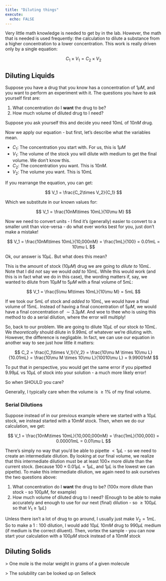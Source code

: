 ```yaml
---
title: "Diluting things"
execute: 
  echo: FALSE
---
```


Very little math knowledge is needed to get by in the lab. However, the math that is needed is used frequently: the calculation to dilute a substance from a higher concentration to a lower concentration. This work is really driven only by a single equation:

$$
C_1\times V_1  = C_2 \times V_2
$$

## Diluting Liquids

Suppose you have a drug that you know has a concentration of $1\mu M$, and you want to perform an experiment with it. The questions you have to ask yourself first are:

1.  What concentration do I **want** the drug to be?
2.  How much volume of diluted drug to I need?

Suppose you ask yourself this and decide you need $10mL$ of $10nM$ drug.

Now we apply our equation - but first, let's describe what the variables mean.

-   $C_1$: The concentration you start with. For us, this is $1\mu M$
-   $V_1$: The volume of the stock you will dilute with medium to get the final volume. We don't know this.
-   $C_2$: The concentration you want. This is $10nM$.
-   $V_2$: The volume you want. This is $10mL$

If you rearrange the equation, you can get:

$$
V_1 = \frac{C_2\times V_2}{C_1}
$$

Which we substitute in our known values for:

$$
V_1 = \frac{10nM\times 10mL}{10\mu M}
$$

Now we need to convert units - I find it's (generally) easier to convert to a smaller unit than vice-versa - do what ever works best for you, just don't make a mistake!

$$
V_1 = \frac{10nM\times 10mL}{10,000nM} = \frac{1mL}{100} = 0.01mL = 10\mu L
$$

Ok, our answer is $10\mu L$. But what does this mean?

This is the amount of stock ($10\mu M$) drug we are going to *dilute to* $10mL$. Note that I did *not* say we would *add to* $10mL$. While this would work (and this is in fact what we do in this case), the wording matters if, say, we wanted to dilute from $10\mu M$ to $5 \mu M$ with a final volume of $5mL$:

$$
V_1 = \frac{5\mu M\times 10mL}{10\mu M} = 5mL
$$

If we took our $5mL$ of stock and *added to* $10mL$, we would have a final volume of $15mL$. Instead of having a final concentration of $5\mu M$, we would have a final concentration of $\sim 3.3 \mu M$. And woe to thee who is using this method to do a serial dilution, where the error will multiply!

So, back to our problem. We are going to dilute $10\mu L$ of our stock *to* $10mL$. We *theoretically* should dilute in $9.99mL$ of whatever we're diluting with. However, the difference is negligable. In fact, we can use our equation in another way to see just how little it matters:

$$
C_2 = \frac{C_1\times V_1}{V_2} 
= \frac{10\mu M \times 10\mu L}{10.01mL} 
= \frac{10\mu M \times 10\mu L}{10010\mu L}
= 9.99001nM
$$

To put that in perspective, you would get the same error if you pipetted $9.99\mu L$ vs $10\mu L$ of stock into your solution - a much more likely error!

So when SHOULD you care?

Generally, I typically care when the volume is $\ge 1\%$ of my final volume.

### Serial Dilutions

Suppose instead of in our previous example where we started with a $10 \mu L$ stock, we instead started with a $10mM$ stock. Then, when we do our calculation, we get:

$$
V_1 = \frac{10nM\times 10mL}{10,000,000nM} = \frac{1mL}{100,000} = 0.00001mL = 0.01\mu L
$$

There's simply no way that you'd be able to pipette $<1\mu L$ - so we need to create an intermediate dilution. By looking at our final volume, we realize that this intermediate dilution must be at least $100\times$ more dilute than the current stock. (because $100\times 0.01\mu L = 1\mu L$, and $1\mu L$ is the lowest we can pipette). To make this intermediate dilution, we again need to ask ourselves the two questions above:

1.  What concentration do I **want** the drug to be? (100x more dilute than stock - so $100\mu M$, for example)
2.  How much volume of diluted drug to I need? (Enough to be able to make accurately and enough to use for our next (final) dilution - so $\ge 100\mu L$ so that $V_1 \ge 1\mu L$)

Unless there isn't a lot of drug to go around, I usually just make $V_2 = 1mL$. So to make a $1:100$ dilution, I would add $10\mu L$ $10mM$ drug to $990\mu L$ medium (if medium is the correct diluent). Then, vortex the sample - you can now start your calculation with a $100\mu M$ stock instead of a $10mM$ stock

## Diluting Solids

::: Helpful-note
\> One mole is the molar weight in grams of a given molecule

\> The solubility can be looked up on Selleck
:::
